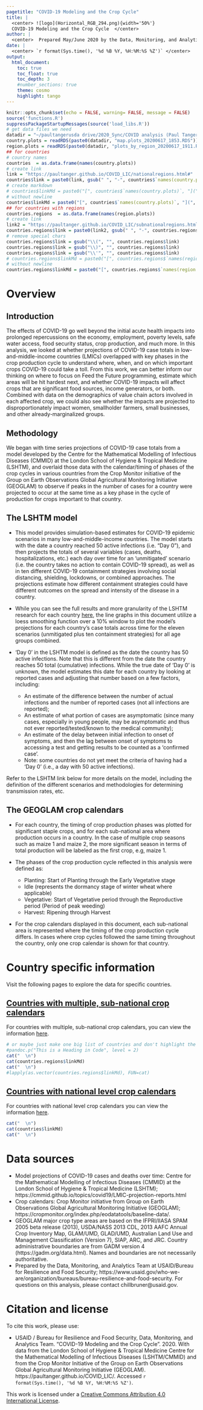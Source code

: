 ```yaml
---
pagetitle: "COVID-19 Modeling and the Crop Cycle" 
title: |  
  <center> ![logo](Horizontal_RGB_294.png){width='50%'}  
  COVID-19 Modeling and the Crop Cycle  </center>  
author: |  
  <center>  Prepared May/June 2020 by the Data, Monitoring, and Analytics Team at USAID/RFS </center>  
date: |  
  <center> `r format(Sys.time(), '%d %B %Y, %H:%M:%S %Z')` </center> 
output:
  html_document:
    toc: true
    toc_float: true
    toc_depth: 3
    #number_sections: true
    theme: cosmo
    highlight: tango
---
```


```r
knitr::opts_chunk$set(echo = FALSE, warning= FALSE, message = FALSE)
source('functions.R')
suppressPackageStartupMessages(source('load_libs.R'))
# get data files we need
datadir = "~/paultangerusda drive/2020_Sync/COVID analysis (Paul Tanger)/data/"
country.plots = readRDS(paste0(datadir, "map.plots_20200617_1853.RDS"))
region.plots = readRDS(paste0(datadir, "plots_by_region_20200617_1911.RDS"))
## for countries
# country names
countries  = as.data.frame(names(country.plots))
# create link
link = "https://paultanger.github.io/COVID_LIC/nationalregions.html#"
countries$link = paste0(link, gsub(" ", "-", countries$`names(country.plots)`))
# create markdown
# countries$linkMd = paste0("[", countries$`names(country.plots)`, "](", countries$link, ")  \n")
# without newline
countries$linkMd = paste0("[", countries$`names(country.plots)`, "](", countries$link, ") ")
## for countries with regions
countries.regions  = as.data.frame(names(region.plots))
# create link
link2 = "https://paultanger.github.io/COVID_LIC/subnationalregions.html#"
countries.regions$link = paste0(link2, gsub(" ", "-", countries.regions$`names(region.plots)`))
# remove special chars
countries.regions$link = gsub("\\(", "", countries.regions$link)
countries.regions$link = gsub("\\)", "", countries.regions$link)
countries.regions$link = gsub("\\'", "", countries.regions$link)
# countries.regions$linkMd = paste0("[", countries.regions$`names(region.plots)`, "](", countries.regions$link, ")  \n")
# without newline
countries.regions$linkMd = paste0("[", countries.regions$`names(region.plots)`, "](", countries.regions$link, ")")
```

# Overview
## Introduction
The effects of COVID-19 go well beyond the initial acute health impacts into prolonged repercussions on the economy, employment, poverty levels, safe water access, food security status, crop production, and much more.  In this analysis, we looked at whether projections of COVID-19 case totals in low-and-middle-income countries (LMICs) overlapped with key phases in the crop production cycle to understand where, when, and on which important crops COVID-19 could take a toll.  From this work, we can better inform our thinking on where to focus on Feed the Future programming, estimate which areas will be hit hardest next, and whether COVID-19 impacts will affect crops that are significant food sources, income generators, or both.  Combined with data on the demographics of value chain actors involved in each affected crop, we could also see whether the impacts are projected to disproportionately impact women, smallholder farmers, small businesses, and other already-marginalized groups. 

## Methodology
We began with time series projections of COVID-19 case totals from a model developed by the Centre for the Mathematical Modelling of Infectious Diseases (CMMID) at the London School of Hygiene & Tropical Medicine (LSHTM), and overlaid those data with the calendar/timing of phases of the crop cycles in various countries from the Crop Monitor initiative of the Group on Earth Observations Global Agricultural Monitoring Initiative (GEOGLAM) to observe if peaks in the number of cases for a country were projected to occur at the same time as a key phase in the cycle of production for crops important to that country.

## The LSHTM model
* This model provides simulation-based estimates for COVID-19 epidemic scenarios in many low-and-middle-income countries.  The model starts with the date a country reached 50 active infections (i.e. “Day 0”), and then projects the totals of several variables (cases, deaths, hospitalizations, etc.) each day over time for an ‘unmitigated’ scenario (i.e. the country takes no action to contain COVID-19 spread), as well as in ten different COVID-19 containment strategies involving social distancing, shielding, lockdowns, or combined approaches.  The projections estimate how different containment strategies could have different outcomes on the spread and intensity of the disease in a country.  

* While you can see the full results and more granularity of the LSHTM research for each country [here](https://ln2.sync.com/dl/b3fc9ebc0?sync_id=1394099258#36ipcgk3-5mghvhh4-vi29b9yy-8e688twu), the line graphs in this document utilize a loess smoothing function over a 10% window to plot the model’s projections for each country’s case totals across time for the eleven scenarios (unmitigated plus ten containment strategies) for all age groups combined.

* ‘Day 0’ in the LSHTM model is defined as the date the country has 50 active infections. Note that this is different from the date the country reaches 50 total (cumulative) infections. While the true date of ‘Day 0’ is unknown, the model estimates this date for each country by looking at reported cases and adjusting that number based on a few factors, including:

  + An estimate of the difference between the number of actual infections and the number of reported cases (not all infections are reported);
  + An estimate of what portion of cases are asymptomatic (since many cases, especially in young people, may be asymptomatic and thus not ever reported/tested/known to the medical community);
  + An estimate of the delay between initial infection to onset of symptoms, and then the lag between onset of symptoms to accessing a test and getting results to be counted as a ‘confirmed case’.
  + Note: some countries do not yet meet the criteria of having had a ‘Day 0’ (i.e., a day with 50 active infections).


Refer to the LSHTM link below for more details on the model, including the definition of the different scenarios and methodologies for determining transmission rates, etc.

## The GEOGLAM crop calendars
* For each country, the timing of crop production phases was plotted for significant staple crops, and for each sub-national area where production occurs in a country.  In the case of multiple crop seasons such as maize 1 and maize 2, the more significant season in terms of total production will be labeled as the first crop, e.g, maize 1.

* The phases of the crop production cycle reflected in this analysis were defined as:

  + Planting: Start of Planting through the Early Vegetative stage
  + Idle (represents the dormancy stage of winter wheat where applicable)
  + Vegetative: Start of Vegetative period through the Reproductive period (Period of peak weeding)
  + Harvest: Ripening through Harvest

* For the crop calendars displayed in this document, each sub-national area is represented where the timing of the crop production cycle differs.  In cases where crop cycles followed the same timing throughout the country, only one crop calendar is shown for that country.

# Country specific information

Visit the following pages to explore the data for specific countries. 


## [Countries with multiple, sub-national crop calendars](https://paultanger.github.io/COVID_LIC/subnationalregions.html)

For countries with multiple, sub-national crop calendars, you can view the information [here](https://paultanger.github.io/COVID_LIC/subnationalregions.html).

```r
# or maybe just make one big list of countries and don't highlight the two groups?
#pandoc.p("This is a Heading in Code", level = 2)
cat("  \n")
cat(countries.regions$linkMd)
cat("  \n")
#lapply(as.vector(countries.regions$linkMd), FUN=cat)
```

## [Countries with national level crop calendars](https://paultanger.github.io/COVID_LIC/nationalregions.html)

For countries with national level crop calendars you can view the information [here](https://paultanger.github.io/COVID_LIC/nationalregions.html).

```r
cat("  \n")
cat(countries$linkMd)
cat("  \n")
```

# Data sources
* Model projections of COVID-19 cases and deaths over time: Centre for the Mathematical Modelling of Infectious Diseases (CMMID) at the London School of Hygiene & Tropical Medicine (LSHTM); https://cmmid.github.io/topics/covid19/LMIC-projection-reports.html
* Crop calendars: Crop Monitor initiative from Group on Earth Observations Global Agricultural Monitoring Initiative (GEOGLAM); https://cropmonitor.org/index.php/eodatatools/baseline-data/. 
* GEOGLAM major crop type areas are based on the IFPRI/IIASA SPAM 2005 beta release (2013), USDA/NASS 2013 CDL, 2013 AAFC Annual Crop Inventory Map, GLAM/UMD, GLAD/UMD, Australian Land Use and Management Classification (Version 7), SIAP, ARC, and JRC. Country administrative boundaries are from GADM version 4 (https://gadm.org/data.html). Names and boundaries are not necessarily authoritative.
* Prepared by the Data, Monitoring, and Analytics Team at USAID/Bureau for Resilience and Food Security; https://www.usaid.gov/who-we-are/organization/bureaus/bureau-resilience-and-food-security.  For questions on this analysis, please contact chillbruner@usaid.gov.

# Citation and license
To cite this work, please use:

* USAID / Bureau for Resilience and Food Security, Data, Monitoring, and Analytics Team. "COVID-19 Modeling and the Crop Cycle". 2020. With data from the London School of Hygiene & Tropical Medicine Centre for the Mathematical Modelling of Infectious Diseases (LSHTM/CMMID) and from the Crop Monitor Initiative of the Group on Earth Observations Global Agricultural Monitoring Initiative (GEOGLAM). https://paultanger.github.io/COVID_LIC/. Accessed `r format(Sys.time(), '%d %B %Y, %H:%M:%S %Z')`.

This work is licensed under a <a rel="license" href="http://creativecommons.org/licenses/by/4.0/">Creative Commons Attribution 4.0 International License</a>.

<div class="tocify-extend-page" data-unique="tocify-extend-page" style="height: 0;"></div>

